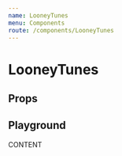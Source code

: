 ```yaml
---
name: LooneyTunes
menu: Components
route: /components/LooneyTunes
---
```




<ThemeSelect />

# LooneyTunes

## Props
<Props of={LooneyTunes} />

## Playground
<Playground>
  <ThemeBackground>
    <div style={{
        width: '100%',
        height: '700px',
        display: 'flex',
        justifyContent: 'center',
        alignItems: 'center',
      }}
    >
      <LooneyTunes size={100} maxSize={500} circles={2}>CONTENT</LooneyTunes>
    </div>
  </ThemeBackground>
</Playground>
